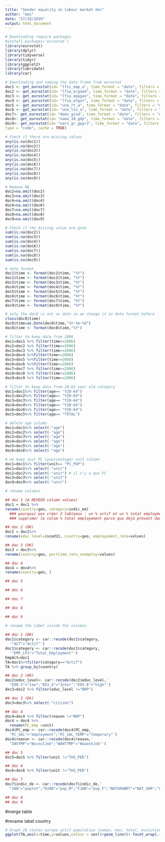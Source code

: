 ```yaml
---
title: "Gender equality in labour market doc"
author: "moi"
date: "27/10/2019"
output: html_document
---
```


```r
# Downloading require packages 
#install.packages('eurostat')
library(eurostat)
library(dplyr)
library(tidyverse)
library(tidyr)
library(ggplot2)
library(lubridate)
library(car)
```

```r
# Downloading and naming the data frame from eurostat
doc1 <- get_eurostat(id= "lfsi_emp_a", time_format = "date", filters = "none", type = "code", cache = TRUE)
doc2 <- get_eurostat(id= "lfsa_ergaed", time_format = "date", filters = "none", type = "code", cache = TRUE)
doc3 <- get_eurostat(id= "lfsa_eppgan", time_format = "date", filters = "none", type = "code", cache = TRUE)
doc4 <- get_eurostat(id= "lfsa_etgar", time_format = "date", filters = "none", type = "code", cache = TRUE)
doc5 <- get_eurostat(id= "une_rt_a", time_format = "date", filters = "none", type = "code", cache = TRUE)
doc6 <- get_eurostat(id= "une_ltu_a", time_format = "date", filters = "none", type = "code", cache = TRUE)
doc7<- get_eurostat(id= "demo_gind", time_format = "date", filters = "none", type = "code", cache = TRUE)
doc8<- get_eurostat(id= "nama_10_gdp", time_format = "date", filters = "none", type = "code", cache = TRUE)
doc9<- get_eurostat(id= "earn_gr_gpgr2", time_format = "date", filters = "none",
type = "code", cache = TRUE)
```

```r
# Check if there are missing values
any(is.na(doc1))
any(is.na(doc2))
any(is.na(doc3))
any(is.na(doc4))
any(is.na(doc5))
any(is.na(doc6))
any(is.na(doc7))
any(is.na(doc8))
any(is.na(doc9))
```

```r
# Remove NA
doc2=na.omit(doc2)
doc3=na.omit(doc3)
doc4=na.omit(doc4)
doc6=na.omit(doc6)
doc7=na.omit(doc7)
doc8=na.omit(doc8)
doc9=na.omit(doc9)
```

```r
# Check if the missing value are gone
sum(is.na(doc2)) 
sum(is.na(doc3)) 
sum(is.na(doc4)) 
sum(is.na(doc6)) 
sum(is.na(doc7)) 
sum(is.na(doc8)) 
sum(is.na(doc9)) 
```


```r
# date format
doc1$time <- format(doc1$time, "%Y")
doc2$time <- format(doc2$time, "%Y")
doc3$time <- format(doc3$time, "%Y")
doc4$time <- format(doc4$time, "%Y")
doc5$time <- format(doc5$time, "%Y")
doc6$time <- format(doc6$time, "%Y")
doc7$time <- format(doc7$time, "%Y")
doc9$time <- format(doc9$time, "%Y")
```

```r
# only the doc8 is not as date so we change it in date format before
class(doc8$time)
doc8$time=as.Date(doc8$time,"%Y-%m-%d")
doc8$time <- format(doc8$time,"%Y")
```

```r
# filter to keep data from 2006 
doc1=doc1 %>% filter(time>=2006)
doc2=doc2 %>% filter(time>=2006)
doc3=doc3 %>% filter(time>=2006)
doc4=doc4 %>%filter(time>=2006)
doc5=doc5 %>%filter(time>=2006)
doc6=doc6 %>%filter(time>=2006)
doc7=doc7 %>% filter(time>=2006)
doc8=doc8 %>% filter(time>=2006)
doc9=doc9 %>% filter(time>=2006)

# filter to keep data from 20-64 year old category
doc1=doc1%>% filter(age== "Y20-64")
doc2=doc2%>% filter(age== "Y20-64")
doc3=doc3%>% filter(age== "Y20-64")
doc4=doc4%>% filter(age== "Y20-64")
doc6=doc6%>% filter(age== "Y20-64")
doc5=doc5%>% filter(age== "TOTAL")

# delete age column
doc1=doc1%>% select(-"age")
doc2=doc2%>% select(-"age")
doc3=doc3%>% select(-"age")
doc4=doc4%>% select(-"age")
doc5=doc5%>% select(-"age")
doc6=doc6%>% select(-"age")

# we keep just PC (pourcentage) unit column
doc1=doc1%>% filter(unit== "PC_POP")
doc1=doc1%>% select(-"unit")
doc2=doc2%>% select(-"unit") # il n'y a que PC
doc3=doc3%>% select(-"unit")
doc9=doc9%>% select(-"unit")
```

```r
# rename columns 

## doc 1 (A REVOIR column values)
doc1 = doc1 %>% 
rename(country=geo, category=indic_em) 
  ### pourquoi pas créer 2 tableaux : un % actif et un % total employment, renommer la column value by % actif dans   le tableau 1 et la column value by % total employment dans le tableau 2, but = supprimer la colomne category et     que ce soit plus compréhensible quand on va tout regrouper 
  ### supprimer la colum % total employement parce que déjà présent dans tableau 2 (j'ai vérif et c'est les mêmes %)

## doc 2 (OK)
doc2 = doc2%>% 
rename(educ_level=isced11, country=geo, employement_rate=values)

## doc 3 (OK)
doc3 = doc3%>% 
rename(country=geo, parttime_rate_onemploy=values)

## doc 4
doc4 = doc4%>% 
rename(country=geo, )

## doc 5

## doc 6

## doc 7

## doc 8

## doc 9
```

```r
# rename the label inside the columns
  
## doc 1 (OK)
doc1$category <- car::recode(doc1$category,
  '"ACT"="Actif"')
doc1$category <- car::recode(doc1$category,
  '"EMP_LFS"="Total_Employment"')
EmpAct=doc1
TA=doc1%>%filter(category=="Actif")
TA %>% group_by(country)

## doc 2 (OK)
doc2$educ_level<- car::recode(doc2$educ_level,'
  "ED0-2"="low";"ED3_4"="Inter";"ED5-8"="high"')
doc2=doc2 %>% filter(educ_level !="NRP")

## doc 3 (Ok)
doc3=doc3%>% select(-"citizen")

## doc 4
doc4=doc4 %>% filter(reason !="NRP")
doc4 = doc4 %>% 
  rename(PC_emp =unit)
doc4$PC_emp <- car::recode(doc4$PC_emp,'
  "PC_SAL"="employment";"PC_SAL_TEMP"="Temporary"')
doc4$reason <- car::recode(doc4$reason,'
  "INVTMP"="NocoulJob";"WANTTMP"="NowantJob"')

## doc 5
doc5=doc5 %>% filter(unit !="THS_PER")

## doc 6
doc6=doc6 %>% filter(unit !="THS_PER")

## doc 7
doc7$indic_de <- car::recode(doc7$indic_de,'
  "JAN"="poptot";"MJAN"="pop_M";"FJAN"="pop_F";"NATGROWRT"="NAT_VAR";"CNMIGRAT"="Migr";"GROW"="VAR_POP"')

## doc 8
## doc 9
```

#merge table 

#rename label country

```r
# Graph 28 states europe actif population (woman, man, total, evolution over y)
ggplot(TA,aes(x=time,y=values,colour = sex))+geom_line()+ facet_wrap(.~country)
```


